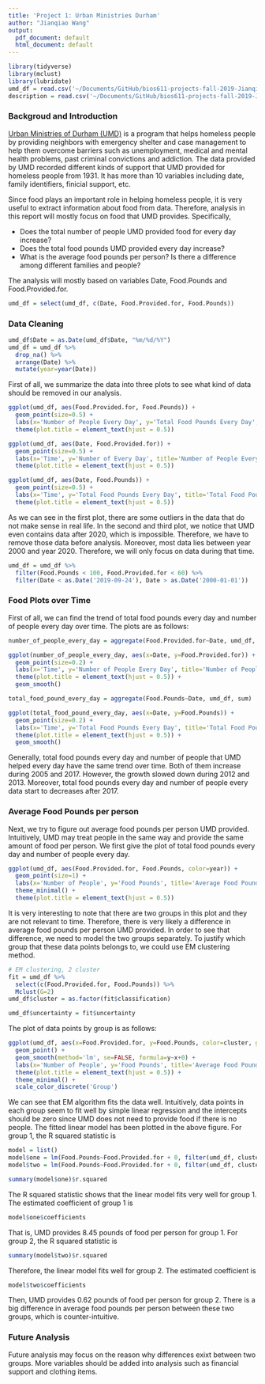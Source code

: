 ```yaml
---
title: 'Project 1: Urban Ministries Durham'
author: "Jianqiao Wang"
output:
  pdf_document: default
  html_document: default
---
```


```r
library(tidyverse)
library(mclust)
library(lubridate)
umd_df = read.csv('~/Documents/GitHub/bios611-projects-fall-2019-Jianqiao-Wang/project_1/data/UMD_Services_Provided_20190719.tsv', sep = '\t', header = TRUE)
description = read.csv('~/Documents/GitHub/bios611-projects-fall-2019-Jianqiao-Wang/project_1/data/UMD_Services_Provided_20190719.tsv', sep = '\t', header = TRUE)
```

### Backgroud and Introduction
[Urban Ministries of Durham (UMD)](http://www.umdurham.org/) is a program that helps homeless people by providing neighbors with emergency shelter and case management to help them overcome barriers such as unemployment, medical and mental health problems, past criminal convictions and addiction. The data provided by UMD recorded different kinds of support that UMD provided for homeless people from 1931. It has more than 10 variables including date, family identifiers, finicial support, etc. 

Since food plays an important role in helping homeless people, it is very useful to extract information about food from data. Therefore, analysis in this report will mostly focus on food that UMD provides. Specifically,

* Does the total number of people UMD provided food for every day increase?
* Does the total food pounds UMD provided every day increase?
* What is the average food pounds per person? Is there a difference among different families and people?

The analysis will mostly based on variables Date, Food.Pounds and Food.Provided.for.
```r
umd_df = select(umd_df, c(Date, Food.Provided.for, Food.Pounds))
```

### Data Cleaning
```r
umd_df$Date = as.Date(umd_df$Date, "%m/%d/%Y")
umd_df = umd_df %>% 
  drop_na() %>%
  arrange(Date) %>%
  mutate(year=year(Date))
```
First of all, we summarize the data into three plots to see what kind of data should be removed in our analysis.
```r
ggplot(umd_df, aes(Food.Provided.for, Food.Pounds)) +
  geom_point(size=0.5) +
  labs(x='Number of People Every Day', y='Total Food Pounds Every Day', title='Total Food Pounds Every Day by Number of People Every Day') + 
  theme(plot.title = element_text(hjust = 0.5))

ggplot(umd_df, aes(Date, Food.Provided.for)) + 
  geom_point(size=0.5) + 
  labs(x='Time', y='Number of Every Day', title='Number of People Every Day over Time') + 
  theme(plot.title = element_text(hjust = 0.5))

ggplot(umd_df, aes(Date, Food.Pounds)) + 
  geom_point(size=0.5) + 
  labs(x='Time', y='Total Food Pounds Every Day', title='Total Food Pounds Every Day over Time') + 
  theme(plot.title = element_text(hjust = 0.5))
```
As we can see in the first plot, there are some outliers in the data that do not make sense in real life. In the second and third plot, we notice that UMD even contains data after 2020, which is impossible. Therefore, we have to remove those data before analysis. Moreover, most data lies between year 2000 and year 2020. Therefore, we will only focus on data during that time.
```r
umd_df = umd_df %>%
  filter(Food.Pounds < 100, Food.Provided.for < 60) %>%
  filter(Date < as.Date('2019-09-24'), Date > as.Date('2000-01-01'))
```

### Food Plots over Time
First of all, we can find the trend of total food pounds every day and number of people every day over time. The plots are as follows:
```r
number_of_people_every_day = aggregate(Food.Provided.for~Date, umd_df, sum)
```
```r
ggplot(number_of_people_every_day, aes(x=Date, y=Food.Provided.for)) + 
  geom_point(size=0.2) + 
  labs(x='Time', y='Number of People Every Day', title='Number of People Every Day over Time') + 
  theme(plot.title = element_text(hjust = 0.5)) +
  geom_smooth()
```
```r
total_food_pound_every_day = aggregate(Food.Pounds~Date, umd_df, sum)
```
```r
ggplot(total_food_pound_every_day, aes(x=Date, y=Food.Pounds)) + 
  geom_point(size=0.2) +
  labs(x='Time', y='Total Food Pounds Every Day', title='Total Food Pounds Every Day over Time') + 
  theme(plot.title = element_text(hjust = 0.5)) +
  geom_smooth()
```
Generally, total food pounds every day and number of people that UMD helped every day have the same trend over time. Both of them increase during 2005 and 2017. However, the growth slowed down during 2012 and 2013. Moreover, total food pounds every day and number of people every data start to decreases after 2017.

### Average Food Pounds per person

Next, we try to figure out average food pounds per person UMD provided. Intuitively, UMD may treat people in the same way and provide the same amount of food per person. We first give the plot of total food pounds every day and number of people every day.
```r
ggplot(umd_df, aes(Food.Provided.for, Food.Pounds, color=year)) +
  geom_point(size=1) + 
  labs(x='Number of People', y='Food Pounds', title='Average Food Pounds per person') +
  theme_minimal() +
  theme(plot.title = element_text(hjust = 0.5))
```
It is very interesting to note that there are two groups in this plot and they are not relevant to time. Therefore, there is very likely a difference in average food pounds per person UMD provided. In order to see that difference, we need to model the two groups separately. To justify which group that these data points belongs to, we could use EM clustering method.
```r
# EM clustering, 2 cluster
fit = umd_df %>%
  select(c(Food.Provided.for, Food.Pounds)) %>%
  Mclust(G=2)
umd_df$cluster = as.factor(fit$classification)
```
```r
umd_df$uncertainty = fit$uncertainty
```
The plot of data points by group is as follows:
```r
ggplot(umd_df, aes(x=Food.Provided.for, y=Food.Pounds, color=cluster, group=cluster)) +
  geom_point() + 
  geom_smooth(method='lm', se=FALSE, formula=y~x+0) +
  labs(x='Number of People', y='Food Pounds', title='Average Food Pounds per person') + 
  theme(plot.title = element_text(hjust = 0.5)) +
  theme_minimal() +
  scale_color_discrete('Group')
```
We can see that EM algorithm fits the data well. Intuitively, data points in each group seem to fit well by simple linear regression and the intercepts should be zero since UMD does not need to provide food if there is no people. The fitted linear model has been plotted in the above figure. For group 1, the R squared statistic is 
```r
model = list()
model$one = lm(Food.Pounds~Food.Provided.for + 0, filter(umd_df, cluster==1))
model$two = lm(Food.Pounds~Food.Provided.for + 0, filter(umd_df, cluster==2))
```
```r
summary(model$one)$r.squared
```
The R squared statistic shows that the linear model fits very well for group 1. The estimated coefficient of group 1 is 
```r
model$one$coefficients
```
That is, UMD provides 8.45 pounds of food per person for group 1. For group 2, the R squared statistic is
```r
summary(model$two)$r.squared
```
Therefore, the linear model fits well for group 2. The estimated coefficient is 
```r
model$two$coefficients
```
Then, UMD provides 0.62 pounds of food per person for group 2. There is a big difference in average food pounds per person between these two groups, which is counter-intuitive.

### Future Analysis

Future analysis may focus on the reason why differences exixt between two groups. More variables should be added into analysis such as financial support and clothing items.


